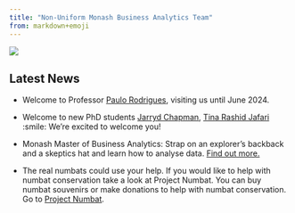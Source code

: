```yaml
---
title: "Non-Uniform Monash Business Analytics Team"
from: markdown+emoji
---
```


![](/img/numbats_webimage.jpeg)

<h2>Latest News</h2>

* Welcome to Professor [Paulo Rodrigues](/people/visitors/paulo.qmd), visiting us until June 2024.
* Welcome to new PhD students [Jarryd Chapman](/people/current/chapman-jarryd/), [Tina Rashid Jafari ](/people/current/jafari-tina/) :smile: We're excited to welcome you!

* Monash Master of Business Analytics: Strap on an explorer's backback and a skeptics hat and learn how to analyse data. [Find out more.](https://www.monash.edu/business/master-of-business-analytics#events)

* The real numbats could use your help. If you would like to help with numbat conservation take a look at Project Numbat. You can buy numbat souvenirs or make donations to help with numbat conservation. Go to [Project Numbat](http://www.numbat.org.au).
